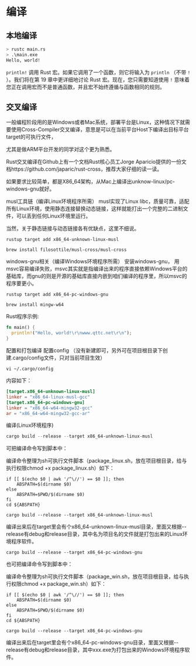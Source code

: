 # 编译

## 本地编译

```bash
> rustc main.rs
> .\main.exe
Hello, world!
```

`println!` 调用 Rust 宏。如果它调用了一个函数，则它将输入为 `println` （不带 `!` ）。我们将在第 19 章中更详细地讨论 Rust 宏。现在，您只需要知道使用 `!` 意味着您正在调用宏而不是普通函数，并且宏不始终遵循与函数相同的规则。



## 交叉编译
一般编程阶段用的是Windows或者Mac系统，部署平台是Linux，这种情况下就需要使用Cross-Compiler交叉编译，意思是可以在当前平台Host下编译出目标平台target的可执行文件，

尤其是做ARM平台开发的同学对这个更为熟悉。

Rust交叉编译在Github上有一个文档Rust核心员工Jorge Aparicio提供的一份文档https://github.com/japaric/rust-cross，推荐大家仔细的读一读。

如果要求比较简单，都是X86_64架构，从Mac上编译出unknow-linux/pc-windows-gnu就好。

musl工具链（编译Linux环境程序所需）
musl实现了Linux libc，质量可靠，适配所有Linux环境，使用静态连接替换动态链接，这样就能打出一个完整的二进制文件，可以丢到任何Linux环境里运行。

当然，关于静态链接与动态链接各有优缺点，这里不细说。


```shell title="安装一下"
rustup target add x86_64-unknown-linux-musl
```
```shell title="安装musl-cross"
brew install filosottile/musl-cross/musl-cross
```
windows-gnu相关（编译Windows环境程序所需）
安装windows-gnu，
用msvc容易编译失败，msvc其实就是指编译出来的程序直接依赖Windows平台的基础库，而gnu的则是开源的基础库直接内嵌到咱们编译的程序里，所以msvc的程序要更小。
```
rustup target add x86_64-pc-windows-gnu
```

```shell title='安装mingw-w64'
brew install mingw-w64
```

Rust程序示例:

```rust title="main.rs"
fn main() {
  println!("Hello, world!\r\nwww.qttc.net\r\n");
}
```

配置和打包编译
配置config
（没有新建即可，另外可在项目根目录下创建.cargo/config文件，只对当前项目生效）
```
vi ~/.cargo/config
```
内容如下：

```toml
[target.x86_64-unknown-linux-musl]
linker = "x86_64-linux-musl-gcc"
[target.x86_64-pc-windows-gnu]
linker = "x86_64-w64-mingw32-gcc"
ar = "x86_64-w64-mingw32-gcc-ar"
```

编译(Linux环境程序)

```powershell
cargo build --release --target x86_64-unknown-linux-musl
```
可把编译命令写到脚本中：

编译命令整理为sh可执行文件脚本（package_linux.sh，放在项目根目录，给与执行权限chmod +x package_linux.sh）如下：

```
if [[ $(echo $0 | awk '/^\//') == $0 ]]; then
    ABSPATH=$(dirname $0)
else
    ABSPATH=$PWD/$(dirname $0)
fi
cd ${ABSPATH}
```
```
cargo build --release --target x86_64-unknown-linux-musl
```
编译出来后在target里会有个x86_64-unknown-linux-musl目录，里面又根据--release有debug和release目录，其中名为项目名的文件就是打包出来的Linux环境程序软件。

 

```shell title="编译Windows环境程序"
cargo build --release --target x86_64-pc-windows-gnu
```
也可把编译命令写到脚本中：

编译命令整理为sh可执行文件脚本（package_win.sh，放在项目根目录，给与执行权限chmod +x package_win.sh）如下：
```
if [[ $(echo $0 | awk '/^\//') == $0 ]]; then
    ABSPATH=$(dirname $0)
else
    ABSPATH=$PWD/$(dirname $0)
fi
cd ${ABSPATH}
```
```
cargo build --release --target x86_64-pc-windows-gnu
```
编译出来后在target里会有个x86_64-pc-windows-gnu目录，里面又根据--release有debug和release目录，其中xxx.exe为打包出来的Windows环境程序软件。

 